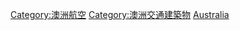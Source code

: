 {{noteTA
|G1=國家
}}
{{Catnav|頁面分類|人类社会|交通|航空|機場}}
{{Commonscat|Airports in Australia}}
{{Portal|澳洲|航空}}

[[Category:澳洲航空|Category:澳洲航空]]
[[Category:澳洲交通建築物|Category:澳洲交通建築物]]
[[Category:大洋洲各國機場|Australia]]